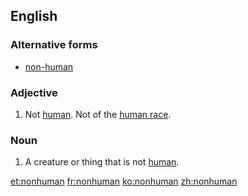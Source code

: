 ==English==

===Alternative forms===
* [[non-human]]

===Adjective===
{{en-adj}}

# Not [[human]]. Not of the [[human race]].

===Noun===
{{en-noun}}

# A creature or thing that is not [[human]].

[[et:nonhuman]]
[[fr:nonhuman]]
[[ko:nonhuman]]
[[zh:nonhuman]]